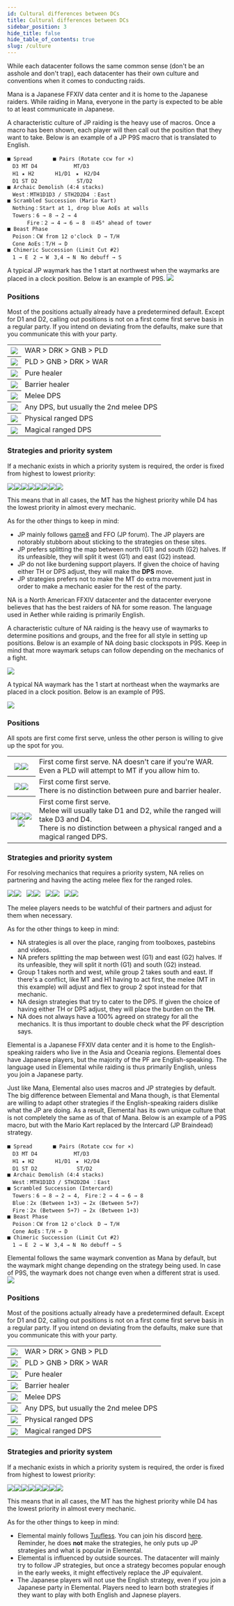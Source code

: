 ```yaml
---
id: Cultural differences between DCs
title: Cultural differences between DCs
sidebar_position: 3
hide_title: false
hide_table_of_contents: true
slug: /culture
---
```



While each datacenter follows the same common sense (don't be an asshole and don't trap), each datacenter has their own culture and conventions when it comes to conducting raids.

<Tabs>
    <TabItem value="Mana (JP)" label="Mana (JP)" default>
Mana is a Japanese FFXIV data center and it is home to the Japanese raiders. While raiding in Mana, everyone in the party is expected to be able to at least communicate in Japanese.

A characteristic culture of JP raiding is the heavy use of macros. Once a macro has been shown, each player will then call out the position that they want to take. Below is an example of a JP P9S macro that is translated to English.

```
■ Spread　　　　■ Pairs (Rotate ccw for ×)
　D3 MT D4　　　　　　　MT/D3
　H1 ★ H2　　　　H1/D1　★　H2/D4
　D1 ST D2　　　　　　　 ST/D2
■ Archaic Demolish (4:4 stacks)
　West：MTH1D1D3 / STH2D2D4 ：East
■ Scrambled Succession (Mario Kart)
　Nothing：Start at 1, drop blue AoEs at walls
　Towers：6 → 8 → 2 → 4
　　   Fire：2 → 4 → 6 → 8　※45° ahead of tower
■ Beast Phase
　Poison：CW from 12 o'clock　D → T/H
　Cone AoEs：T/H → D
■ Chimeric Succession (Limit Cut #2)
　1 → E　2 → W　3,4 → N　No debuff → S
```

A typical JP waymark has the 1 start at northwest when the waymarks are placed in a clock position. Below is an example of P9S.
<img src={p9s_waymark_example_jp} />

### Positions
Most of the positions actually already have a predetermined default. Except for D1 and D2, calling out positions is not on a first come first serve basis in a regular party. If you intend on deviating from the defaults, make sure that you communicate this with your party.

<table>
    <tr>
        <th><img src={MT} /></th>
        <td>WAR > DRK > GNB > PLD</td>
    </tr>
    <tr>
        <th><img src={ST} /></th>
        <td>PLD > GNB > DRK > WAR</td>
    </tr>
    <tr>
        <th><img src={H1} /></th>
        <td>Pure healer</td>
    </tr>
    <tr>
        <th><img src={H2} /></th>
        <td>Barrier healer</td>
    </tr>
    <tr>
        <th><img src={D1} /></th>
        <td>Melee DPS</td>
    </tr>
    <tr>
        <th><img src={D2} /></th>
        <td>Any DPS, but usually the 2nd melee DPS</td>
    </tr>
    <tr>
        <th><img src={D3} /></th>
        <td>Physical ranged DPS</td>
    </tr>
    <tr>
        <th><img src={D4} /></th>
        <td>Magical ranged DPS</td>
    </tr>
</table>


### Strategies and priority system
If a mechanic exists in which a priority system is required, the order is fixed from highest to lowest priority:

<img src={MT} /><img src={ST} /><img src={H1} /><img src={H2} /><img src={D1} /><img src={D2} /><img src={D3} /><img src={D4} />

This means that in all cases, the MT has the highest priority while D4 has the lowest priority in almost every mechanic.


As for the other things to keep in mind:

<ul>
    <li>JP mainly follows <a href="https://game8.jp/ff14">game8</a> and FFO (JP forum). The JP players are notorably stubborn about sticking to the strategies on these sites.</li>
    <li>JP prefers splitting the map between north (G1) and south (G2) halves. If its unfeasible, they will split it west (G1) and east (G2) instead.</li>
    <li>JP do not like burdening support players. If given the choice of having either TH or DPS adjust, they will make the <b>DPS</b> move.</li>
    <li>JP strategies prefers not to make the MT do extra movement just in order to make a mechanic easier for the rest of the party.</li>
</ul>

</TabItem>

<TabItem value="Aether (NA)" label="Aether (NA)">

NA is a North American FFXIV datacenter and the datacenter everyone believes that has the best raiders of NA for some reason. The language used in Aether while raiding is primarily English.

A characteristic culture of NA raiding is the heavy use of waymarks to determine positions and groups, and the free for all style in setting up positions. Below is an example of NA doing basic clockspots in P9S. Keep in mind that more waymark setups can follow depending on the mechanics of a fight.

<img src={p9s_waymark_setup_na} />

A typical NA waymark has the 1 start at northeast when the waymarks are placed in a clock position. Below is an example of P9S.

<img src={p9s_waymark_example_na} />

### Positions
All spots are first come first serve, unless the other person is willing to give up the spot for you.

<table>
    <tr>
        <th><img src={MT} /><img src={OT} /></th>
        <td>First come first serve. NA doesn't care if you're WAR. <br />Even a PLD will attempt to MT if you allow him to.</td>
    </tr>
    <tr>
        <th><img src={H1} /><img src={H2} /></th>
        <td>First come first serve. <br />There is no distinction between pure and barrier healer.</td>
    </tr>
    <tr>
        <th><img src={D1} /><img src={D2} /><img src={D3} /><img src={D4} /></th>
        <td>First come first serve. <br />Melee will usually take D1 and D2, while the ranged will take D3 and D4.<br /> There is no distinction between a physical ranged and a magical ranged DPS.</td>
    </tr>
</table>

### Strategies and priority system
For resolving mechanics that requires a priority system, NA relies on partnering and having the acting melee flex for the ranged roles.

<img src={MT} /><img src={H1} />&nbsp;&nbsp;&nbsp;<img src={OT} /><img src={H2} />&nbsp;&nbsp;&nbsp;<img src={D1} /><img src={D2} />&nbsp;&nbsp;&nbsp;<img src={D3} /><img src={D4} />

The melee players needs to be watchful of their partners and adjust for them when necessary.

As for the other things to keep in mind:

<ul>
    <li>NA strategies is all over the place, ranging from toolboxes, pastebins and videos.</li>
    <li>NA prefers splitting the map between west (G1) and east (G2) halves. If its unfeasible, they will split it north (G1) and south (G2) instead.</li>
    <li>Group 1 takes north and west, while group 2 takes south and east. If there's a conflict, like MT and H1 having to act first, the melee (MT in this example) will adjust and flex to group 2 spot instead for that mechanic.</li>
    <li>NA design strategies that try to cater to the DPS. If given the choice of having either TH or DPS adjust, they will place the burden on the <b>TH</b>.</li>
    <li>NA does not always have a 100% agreed on strategy for all the mechanics. It is thus important to double check what the PF description says.</li>
</ul>

</TabItem>

<TabItem value="Elemental (JP)" label="Elemental (JP)">

Elemental is a Japanese FFXIV data center and it is home to the English-speaking raiders who live in the Asia and Oceania regions. Elemental does have Japanese players, but the majority of the PF are English-speaking. The language used in Elemental while raiding is thus primarily English, unless you join a Japanese party.

Just like Mana, Elemental also uses macros and JP strategies by default. The big difference between Elemental and Mana though, is that Elemental are willing to adapt other strategies if the English-speaking raiders dislike what the JP are doing. As a result, Elemental has its own unique culture that is not completely the same as of that of Mana. Below is an example of a P9S macro, but with the Mario Kart replaced by the Intercard (JP Braindead) strategy.

```
■ Spread　　　　■ Pairs (Rotate ccw for ×)
　D3 MT D4　　　　　　　MT/D3
　H1 ★ H2　　　　H1/D1　★　H2/D4
　D1 ST D2　　　　　　　 ST/D2
■ Archaic Demolish (4:4 stacks)
　West：MTH1D1D3 / STH2D2D4 ：East
■ Scrambled Succession (Intercard)
　Towers：6 → 8 → 2 → 4,　Fire：2 → 4 → 6 → 8
　Blue：2x (Between 1+3) → 2x (Between 5+7)
　Fire：2x (Between 5+7) → 2x (Between 1+3)
■ Beast Phase
　Poison：CW from 12 o'clock　D → T/H
　Cone AoEs：T/H → D
■ Chimeric Succession (Limit Cut #2)
　1 → E　2 → W　3,4 → N　No debuff → S
```

Elemental follows the same waymark convention as Mana by default, but the waymark might change depending on the strategy being used. In case of P9S, the waymark does not change even when a different strat is used.
<img src={p9s_waymark_example_jp} />

### Positions
Most of the positions actually already have a predetermined default. Except for D1 and D2, calling out positions is not on a first come first serve basis in a regular party. If you intend on deviating from the defaults, make sure that you communicate this with your party.

<table>
    <tr>
        <th><img src={MT} /></th>
        <td>WAR > DRK > GNB > PLD</td>
    </tr>
    <tr>
        <th><img src={ST} /></th>
        <td>PLD > GNB > DRK > WAR</td>
    </tr>
    <tr>
        <th><img src={H1} /></th>
        <td>Pure healer</td>
    </tr>
    <tr>
        <th><img src={H2} /></th>
        <td>Barrier healer</td>
    </tr>
    <tr>
        <th><img src={D1} /></th>
        <td>Melee DPS</td>
    </tr>
    <tr>
        <th><img src={D2} /></th>
        <td>Any DPS, but usually the 2nd melee DPS</td>
    </tr>
    <tr>
        <th><img src={D3} /></th>
        <td>Physical ranged DPS</td>
    </tr>
    <tr>
        <th><img src={D4} /></th>
        <td>Magical ranged DPS</td>
    </tr>
</table>


### Strategies and priority system
If a mechanic exists in which a priority system is required, the order is fixed from highest to lowest priority:

<img src={MT} /><img src={ST} /><img src={H1} /><img src={H2} /><img src={D1} /><img src={D2} /><img src={D3} /><img src={D4} />

This means that in all cases, the MT has the highest priority while D4 has the lowest priority in almost every mechanic.


As for the other things to keep in mind:

<ul>
    <li>Elemental mainly follows <a href="https://tuufless.github.io/FFXIV-Elemental-Raid-Macros/">Tuufless</a>. You can join his discord <a href="https://discord.gg/WEzhVHwAU6">here</a>. Reminder, he does <b>not</b> make the strategies, he only puts up JP strategies and what is popular in Elemental.</li>
    <li>Elemental is influenced by outside sources. The datacenter will mainly try to follow JP strategies, but once a strategy becomes popular enough in the early weeks, it might effectively replace the JP equivalent.</li>
    <li>The Japanese players will not use the English strategy, even if you join a Japanese party in Elemental. Players need to learn both strategies if they want to play with both English and Japnese players.</li>
</ul>

</TabItem>
</Tabs>